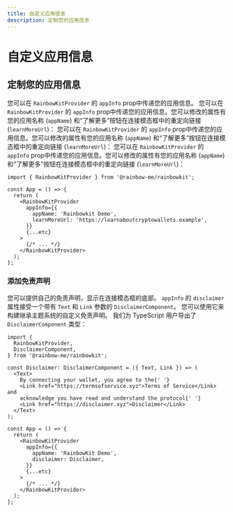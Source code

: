 ```yaml
---
title: 自定义应用信息
description: 定制您的应用信息
---
```


# 自定义应用信息

## 定制您的应用信息

您可以在 `RainbowKitProvider` 的 `appInfo` prop中传递您的应用信息。 您可以在 `RainbowKitProvider` 的 `appInfo` prop中传递您的应用信息。您可以修改的属性有您的应用名称 (`appName`) 和“了解更多”按钮在连接模态框中的重定向链接 (`learnMoreUrl`)： 您可以在 `RainbowKitProvider` 的 `appInfo` prop中传递您的应用信息。您可以修改的属性有您的应用名称 (`appName`) 和“了解更多”按钮在连接模态框中的重定向链接 (`learnMoreUrl`)： 您可以在 `RainbowKitProvider` 的 `appInfo` prop中传递您的应用信息。您可以修改的属性有您的应用名称 (`appName`) 和"了解更多"按钮在连接模态框中的重定向链接 (`learnMoreUrl`)：

```tsx
import { RainbowKitProvider } from '@rainbow-me/rainbowkit';

const App = () => {
  return (
    <RainbowKitProvider
      appInfo={{
        appName: 'Rainbowkit Demo',
        learnMoreUrl: 'https://learnaboutcryptowallets.example',
      }}
      {...etc}
    >
      {/* ... */}
    </RainbowKitProvider>
  );
};
```

### 添加免责声明

您可以提供自己的免责声明，显示在连接模态框的底部。 `appInfo` 的 `disclaimer` 属性接受一个带有 `Text` 和 `Link` 参数的 `DisclaimerComponent`。 您可以使用它来构建继承主题系统的自定义免责声明。 我们为 TypeScript 用户导出了 `DisclaimerComponent` 类型：

```tsx
import {
  RainbowKitProvider,
  DisclaimerComponent,
} from '@rainbow-me/rainbowkit';

const Disclaimer: DisclaimerComponent = ({ Text, Link }) => (
  <Text>
    By connecting your wallet, you agree to the{' '}
    <Link href="https://termsofservice.xyz">Terms of Service</Link> and
    acknowledge you have read and understand the protocol{' '}
    <Link href="https://disclaimer.xyz">Disclaimer</Link>
  </Text>
);

const App = () => {
  return (
    <RainbowKitProvider
      appInfo={{
        appName: 'RainbowKit Demo',
        disclaimer: Disclaimer,
      }}
      {...etc}
    >
      {/* ... */}
    </RainbowKitProvider>
  );
};
```
